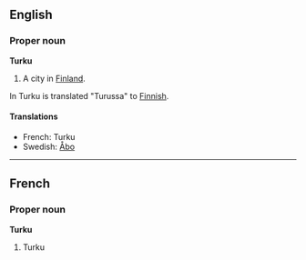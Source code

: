 ==English==
===Proper noun===
'''Turku'''

#A city in [[Finland]].

In Turku is translated "Turussa" to [[Finnish]].

====Translations====

*French: Turku
*Swedish: [[Åbo]]

----
==French==
===Proper noun===
'''Turku'''

#Turku